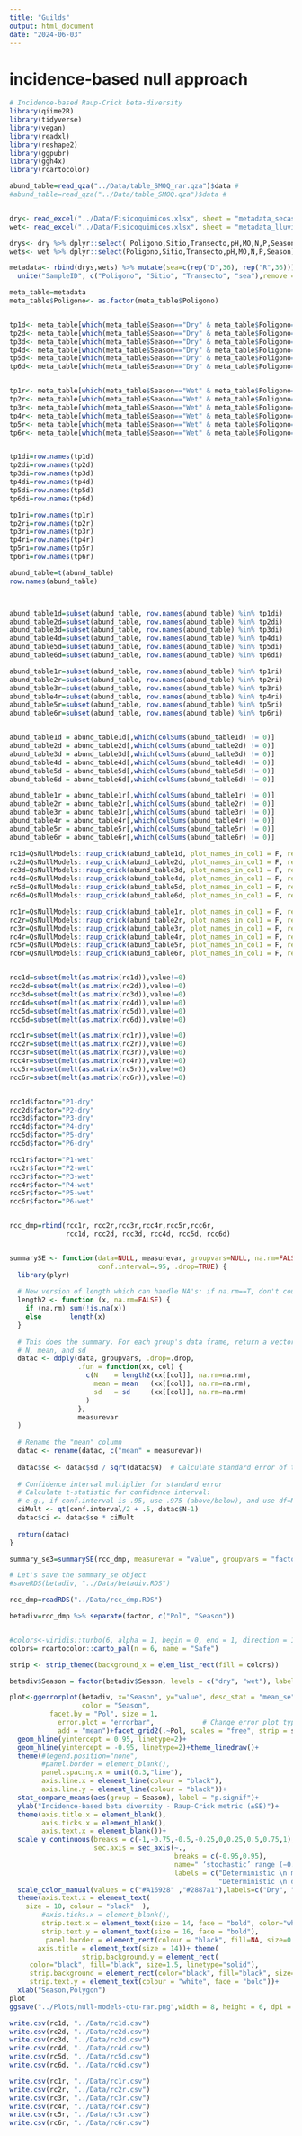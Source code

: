 ```yaml
---
title: "Guilds"
output: html_document
date: "2024-06-03"
---
```


# incidence-based null approach

```r
# Incidence-based Raup-Crick beta-diversity
library(qiime2R)
library(tidyverse)
library(vegan)
library(readxl)
library(reshape2)
library(ggpubr)
library(ggh4x)
library(rcartocolor)

abund_table=read_qza("../Data/table_SMOQ_rar.qza")$data #
#abund_table=read_qza("../Data/table_SMOQ.qza")$data #


dry<- read_excel("../Data/Fisicoquimicos.xlsx", sheet = "metadata_secas_all") %>% mutate(Season="Dry")
wet<- read_excel("../Data/Fisicoquimicos.xlsx", sheet = "metadata_lluvias_all") %>% mutate(Season="Wet")

drys<- dry %>% dplyr::select( Poligono,Sitio,Transecto,pH,MO,N,P,Season)
wets<- wet %>% dplyr::select(Poligono,Sitio,Transecto,pH,MO,N,P,Season)

metadata<- rbind(drys,wets) %>% mutate(sea=c(rep("D",36), rep("R",36))) %>% 
  unite("SampleID", c("Poligono", "Sitio", "Transecto", "sea"),remove = F, sep = "") %>% column_to_rownames(var = "SampleID")

meta_table=metadata
meta_table$Poligono<- as.factor(meta_table$Poligono)


tp1d<- meta_table[which(meta_table$Season=="Dry" & meta_table$Poligono=="1"),]
tp2d<- meta_table[which(meta_table$Season=="Dry" & meta_table$Poligono=="2"),]
tp3d<- meta_table[which(meta_table$Season=="Dry" & meta_table$Poligono=="3"),]
tp4d<- meta_table[which(meta_table$Season=="Dry" & meta_table$Poligono=="4"),]
tp5d<- meta_table[which(meta_table$Season=="Dry" & meta_table$Poligono=="5"),]
tp6d<- meta_table[which(meta_table$Season=="Dry" & meta_table$Poligono=="6"),]


tp1r<- meta_table[which(meta_table$Season=="Wet" & meta_table$Poligono=="1"),]
tp2r<- meta_table[which(meta_table$Season=="Wet" & meta_table$Poligono=="2"),]
tp3r<- meta_table[which(meta_table$Season=="Wet" & meta_table$Poligono=="3"),]
tp4r<- meta_table[which(meta_table$Season=="Wet" & meta_table$Poligono=="4"),]
tp5r<- meta_table[which(meta_table$Season=="Wet" & meta_table$Poligono=="5"),]
tp6r<- meta_table[which(meta_table$Season=="Wet" & meta_table$Poligono=="6"),]


tp1di=row.names(tp1d)
tp2di=row.names(tp2d)
tp3di=row.names(tp3d)
tp4di=row.names(tp4d)
tp5di=row.names(tp5d)
tp6di=row.names(tp6d)

tp1ri=row.names(tp1r)
tp2ri=row.names(tp2r)
tp3ri=row.names(tp3r)
tp4ri=row.names(tp4r)
tp5ri=row.names(tp5r)
tp6ri=row.names(tp6r)

abund_table=t(abund_table)
row.names(abund_table)



abund_table1d=subset(abund_table, row.names(abund_table) %in% tp1di)
abund_table2d=subset(abund_table, row.names(abund_table) %in% tp2di)
abund_table3d=subset(abund_table, row.names(abund_table) %in% tp3di)
abund_table4d=subset(abund_table, row.names(abund_table) %in% tp4di)
abund_table5d=subset(abund_table, row.names(abund_table) %in% tp5di)
abund_table6d=subset(abund_table, row.names(abund_table) %in% tp6di)

abund_table1r=subset(abund_table, row.names(abund_table) %in% tp1ri)
abund_table2r=subset(abund_table, row.names(abund_table) %in% tp2ri)
abund_table3r=subset(abund_table, row.names(abund_table) %in% tp3ri)
abund_table4r=subset(abund_table, row.names(abund_table) %in% tp4ri)
abund_table5r=subset(abund_table, row.names(abund_table) %in% tp5ri)
abund_table6r=subset(abund_table, row.names(abund_table) %in% tp6ri)


abund_table1d = abund_table1d[,which(colSums(abund_table1d) != 0)]
abund_table2d = abund_table2d[,which(colSums(abund_table2d) != 0)]
abund_table3d = abund_table3d[,which(colSums(abund_table3d) != 0)]
abund_table4d = abund_table4d[,which(colSums(abund_table4d) != 0)]
abund_table5d = abund_table5d[,which(colSums(abund_table5d) != 0)]
abund_table6d = abund_table6d[,which(colSums(abund_table6d) != 0)]

abund_table1r = abund_table1r[,which(colSums(abund_table1r) != 0)]
abund_table2r = abund_table2r[,which(colSums(abund_table2r) != 0)]
abund_table3r = abund_table3r[,which(colSums(abund_table3r) != 0)]
abund_table4r = abund_table4r[,which(colSums(abund_table4r) != 0)]
abund_table5r = abund_table5r[,which(colSums(abund_table5r) != 0)]
abund_table6r = abund_table6r[,which(colSums(abund_table6r) != 0)]
```


```r
rc1d=QsNullModels::raup_crick(abund_table1d, plot_names_in_col1 = F, reps = 999, as.distance.matrix = T, set_all_species_equal = F)
rc2d=QsNullModels::raup_crick(abund_table2d, plot_names_in_col1 = F, reps = 999, as.distance.matrix = T, set_all_species_equal = F)
rc3d=QsNullModels::raup_crick(abund_table3d, plot_names_in_col1 = F, reps = 999, as.distance.matrix = T, set_all_species_equal = F)
rc4d=QsNullModels::raup_crick(abund_table4d, plot_names_in_col1 = F, reps = 999, as.distance.matrix = T, set_all_species_equal = F)
rc5d=QsNullModels::raup_crick(abund_table5d, plot_names_in_col1 = F, reps = 999, as.distance.matrix = T, set_all_species_equal = F)
rc6d=QsNullModels::raup_crick(abund_table6d, plot_names_in_col1 = F, reps = 999, as.distance.matrix = T, set_all_species_equal = F)

rc1r=QsNullModels::raup_crick(abund_table1r, plot_names_in_col1 = F, reps = 999, as.distance.matrix = T, set_all_species_equal = F)
rc2r=QsNullModels::raup_crick(abund_table2r, plot_names_in_col1 = F, reps = 999, as.distance.matrix = T, set_all_species_equal = F)
rc3r=QsNullModels::raup_crick(abund_table3r, plot_names_in_col1 = F, reps = 999, as.distance.matrix = T, set_all_species_equal = F)
rc4r=QsNullModels::raup_crick(abund_table4r, plot_names_in_col1 = F, reps = 999, as.distance.matrix = T, set_all_species_equal = F)
rc5r=QsNullModels::raup_crick(abund_table5r, plot_names_in_col1 = F, reps = 999, as.distance.matrix = T, set_all_species_equal = F)
rc6r=QsNullModels::raup_crick(abund_table6r, plot_names_in_col1 = F, reps = 999, as.distance.matrix = T, set_all_species_equal = F)


rcc1d=subset(melt(as.matrix(rc1d)),value!=0)
rcc2d=subset(melt(as.matrix(rc2d)),value!=0)
rcc3d=subset(melt(as.matrix(rc3d)),value!=0)
rcc4d=subset(melt(as.matrix(rc4d)),value!=0)
rcc5d=subset(melt(as.matrix(rc5d)),value!=0)
rcc6d=subset(melt(as.matrix(rc6d)),value!=0)

rcc1r=subset(melt(as.matrix(rc1r)),value!=0)
rcc2r=subset(melt(as.matrix(rc2r)),value!=0)
rcc3r=subset(melt(as.matrix(rc3r)),value!=0)
rcc4r=subset(melt(as.matrix(rc4r)),value!=0)
rcc5r=subset(melt(as.matrix(rc5r)),value!=0)
rcc6r=subset(melt(as.matrix(rc6r)),value!=0)


rcc1d$factor="P1-dry"
rcc2d$factor="P2-dry"
rcc3d$factor="P3-dry"
rcc4d$factor="P4-dry"
rcc5d$factor="P5-dry"
rcc6d$factor="P6-dry"

rcc1r$factor="P1-wet"
rcc2r$factor="P2-wet"
rcc3r$factor="P3-wet"
rcc4r$factor="P4-wet"
rcc5r$factor="P5-wet"
rcc6r$factor="P6-wet"


rcc_dmp=rbind(rcc1r, rcc2r,rcc3r,rcc4r,rcc5r,rcc6r,
              rcc1d, rcc2d, rcc3d, rcc4d, rcc5d, rcc6d)


summarySE <- function(data=NULL, measurevar, groupvars=NULL, na.rm=FALSE,
                      conf.interval=.95, .drop=TRUE) {
  library(plyr)
  
  # New version of length which can handle NA's: if na.rm==T, don't count them
  length2 <- function (x, na.rm=FALSE) {
    if (na.rm) sum(!is.na(x))
    else       length(x)
  }
  
  # This does the summary. For each group's data frame, return a vector with
  # N, mean, and sd
  datac <- ddply(data, groupvars, .drop=.drop,
                 .fun = function(xx, col) {
                   c(N    = length2(xx[[col]], na.rm=na.rm),
                     mean = mean   (xx[[col]], na.rm=na.rm),
                     sd   = sd     (xx[[col]], na.rm=na.rm)
                   )
                 },
                 measurevar
  )
  
  # Rename the "mean" column    
  datac <- rename(datac, c("mean" = measurevar))
  
  datac$se <- datac$sd / sqrt(datac$N)  # Calculate standard error of the mean
  
  # Confidence interval multiplier for standard error
  # Calculate t-statistic for confidence interval: 
  # e.g., if conf.interval is .95, use .975 (above/below), and use df=N-1
  ciMult <- qt(conf.interval/2 + .5, datac$N-1)
  datac$ci <- datac$se * ciMult
  
  return(datac)
}

summary_se3=summarySE(rcc_dmp, measurevar = "value", groupvars = "factor")

# Let's save the summary_se object
#saveRDS(betadiv, "../Data/betadiv.RDS")
```

```r

rcc_dmp=readRDS("../Data/rcc_dmp.RDS")
```


```r
betadiv=rcc_dmp %>% separate(factor, c("Pol", "Season"))


#colors<-viridis::turbo(6, alpha = 1, begin = 0, end = 1, direction = 1)
colors= rcartocolor::carto_pal(n = 6, name = "Safe")

strip <- strip_themed(background_x = elem_list_rect(fill = colors))

betadiv$Season = factor(betadiv$Season, levels = c("dry", "wet"), labels = c("Dry", "Rainy"))

plot<-ggerrorplot(betadiv, x="Season", y="value", desc_stat = "mean_se", 
                  color = "Season",
          facet.by = "Pol", size = 1, 
            error.plot = "errorbar",            # Change error plot type
            add = "mean")+facet_grid2(.~Pol, scales = "free", strip = strip)+
  geom_hline(yintercept = 0.95, linetype=2)+
  geom_hline(yintercept = -0.95, linetype=2)+theme_linedraw()+
  theme(#legend.position="none",
        #panel.border = element_blank(), 
        panel.spacing.x = unit(0.3,"line"),
        axis.line.x = element_line(colour = "black"),
        axis.line.y = element_line(colour = "black"))+ 
  stat_compare_means(aes(group = Season), label = "p.signif")+
  ylab("Incidence-based beta diversity - Raup-Crick metric (±SE)")+
  theme(axis.title.x = element_blank(),
        axis.ticks.x = element_blank(),
        axis.text.x = element_blank())+
  scale_y_continuous(breaks = c(-1,-0.75,-0.5,-0.25,0,0.25,0.5,0.75,1),
                     sec.axis = sec_axis(~.,
                                         breaks = c(-0.95,0.95),
                                         name=" ‘stochastic’ range (−0.95 < βRC < + 0.95)",
                                         labels = c("Deterministic \n more similar", 
                                                    "Deterministic \n dissimilar" )))+
  scale_color_manual(values = c("#A16928" ,"#2887a1"),labels=c("Dry", "Rainy"))+theme_grey()+
  theme(axis.text.x = element_text(
    size = 10, colour = "black"  ), 
        #axis.ticks.x = element_blank(),
        strip.text.x = element_text(size = 14, face = "bold", color="white"),
        strip.text.y = element_text(size = 16, face = "bold"),
         panel.border = element_rect(colour = "black", fill=NA, size=0.3),
       axis.title = element_text(size = 14))+ theme(
                  strip.background.y = element_rect(
     color="black", fill="black", size=1.5, linetype="solid"),
     strip.background = element_rect(color="black", fill="black", size=0.7, linetype="solid"),
     strip.text.y = element_text(colour = "white", face = "bold"))+
  xlab("Season,Polygon")
plot
ggsave("../Plots/null-models-otu-rar.png",width = 8, height = 6, dpi = 300, plot = plot, device = "png")
```

```r
write.csv(rc1d, "../Data/rc1d.csv")
write.csv(rc2d, "../Data/rc2d.csv")
write.csv(rc3d, "../Data/rc3d.csv")
write.csv(rc4d, "../Data/rc4d.csv")
write.csv(rc5d, "../Data/rc5d.csv")
write.csv(rc6d, "../Data/rc6d.csv")

write.csv(rc1r, "../Data/rc1r.csv")
write.csv(rc2r, "../Data/rc2r.csv")
write.csv(rc3r, "../Data/rc3r.csv")
write.csv(rc4r, "../Data/rc4r.csv")
write.csv(rc5r, "../Data/rc5r.csv")
write.csv(rc6r, "../Data/rc6r.csv")




```

